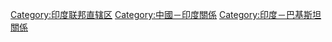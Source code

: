 [[Category:印度联邦直辖区|Category:印度联邦直辖区]]
[[Category:中國－印度關係|Category:中國－印度關係]]
[[Category:印度－巴基斯坦關係|Category:印度－巴基斯坦關係]]